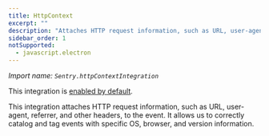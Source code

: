 ```yaml
---
title: HttpContext
excerpt: ""
description: "Attaches HTTP request information, such as URL, user-agent, referrer, and other headers to the event. (default)"
sidebar_order: 1
notSupported:
  - javascript.electron
---
```


_Import name: `Sentry.httpContextIntegration`_

This integration is [enabled by default](./../#modifying-default-integrations).

This integration attaches HTTP request information, such as URL, user-agent, referrer, and other headers, to the event.
It allows us to correctly catalog and tag events with specific OS, browser, and version information.
